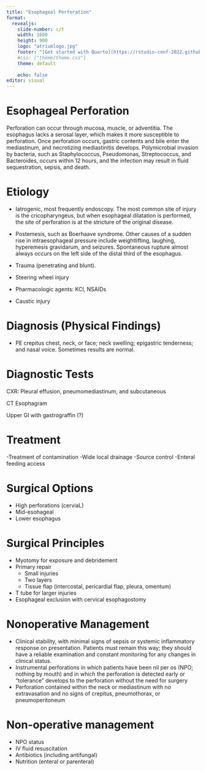 ```yaml
---
title: "Esophageal Perforation"
format: 
  revealjs:
    slide-number: c/t
    width: 1600
    height: 900
    logo: "atriumlogo.jpg"
    footer: "[Get started with Quarto](https://rstudio-conf-2022.github.io/get-started-quarto/)"
    #css: ["theme/theme.css"]
    theme: default
      
    echo: false
editor: visual
---
```


# Esophageal Perforation

Perforation can occur through mucosa, muscle, or adventitia. The esophagus lacks a serosal layer, which makes it more susceptible to perforation. Once perforation occurs, gastric contents and bile enter the mediastinum, and necrotizing mediastinitis develops. Polymicrobial invasion by bacteria, such as Staphylococcus, Pseudomonas, Streptococcus, and Bacteroides, occurs within 12 hours, and the infection may result in fluid sequestration, sepsis, and death.

# Etiology

-   Iatrogenic, most frequently endoscopy. The most common site of injury is the cricopharyngeus, but when esophageal dilatation is performed, the site of perforation is at the stricture of the original disease.

-   Postemesis, such as Boerhaave syndrome. Other causes of a sudden rise in intraesophageal pressure include weightlifting, laughing, hyperemesis gravidarum, and seizures. Spontaneous rupture almost always occurs on the left side of the distal third of the esophagus.

-   Trauma (penetrating and blunt).

-   Steering wheel injury

-   Pharmacologic agents: KCl, NSAIDs

-   Caustic injury

# Diagnosis (Physical Findings)

-   PE crepitus chest, neck, or face; neck swelling; epigastric tenderness; and nasal voice. Sometimes results are normal.

# Diagnostic Tests

CXR: Pleural effusion, pneumomediastinum, and subcutaneous

CT Esophagram

Upper GI with gastrograffin (?)

# Treatment

-Treatment of contamination -Wide local drainage -Source control -Enteral feeding access

# Surgical Options

-   High perforations (cerviaL)
-   Mid-esohageal
-   Lower esophagus

# Surgical Principles

-   Myotomy for exposure and debridement
-   Primary repair
    -   Small injuries
    -   Two layers
    -   Tissue flap (intercostal, pericardial flap, pleura, omentum)
-   T tube for larger injuries
-   Esophageal exclusion with cervical esophagostomy

# Nonoperative Management

-   Clinical stability, with minimal signs of sepsis or systemic inflammatory response on presentation. Patients must remain this way; they should have a reliable examination and constant monitoring for any changes in clinical status.
-   Instrumental perforations in which patients have been nil per os (NPO; nothing by mouth) and in which the perforation is detected early or "tolerance" develops to the perforation without the need for surgery
-   Perforation contained within the neck or mediastinum with no extravasation and no signs of crepitus, pneumothorax, or pneumoperitoneum

# Non-operative management

-   NPO status
-   IV fluid resuscitation
-   Antibiotics (including antifungal)
-   Nutrition (enteral or parenteral)
